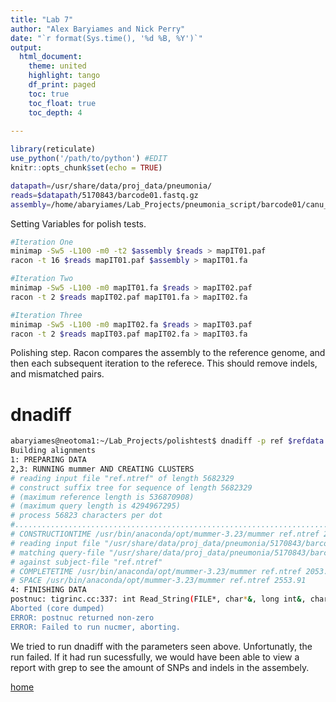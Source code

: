 ```yaml
---
title: "Lab 7"
author: "Alex Baryiames and Nick Perry"
date: "`r format(Sys.time(), '%d %B, %Y')`"
output: 
  html_document:
    theme: united
    highlight: tango
    df_print: paged
    toc: true
    toc_float: true
    toc_depth: 4
  
---
```



```r
library(reticulate)
use_python('/path/to/python') #EDIT
knitr::opts_chunk$set(echo = TRUE)
```

```bash
datapath=/usr/share/data/proj_data/pneumonia/
reads=$datapath/5170843/barcode01.fastq.gz
assembly=/home/abaryiames/Lab_Projects/pneumonia_script/barcode01/canu_dir/canu.contigs.fasta
```
Setting Variables for polish tests.

```bash
#Iteration One
minimap -Sw5 -L100 -m0 -t2 $assembly $reads > mapIT01.paf
racon -t 16 $reads mapIT01.paf $assembly > mapIT01.fa

#Iteration Two
minimap -Sw5 -L100 -m0 mapIT01.fa $reads > mapIT02.paf
racon -t 2 $reads mapIT02.paf mapIT01.fa > mapIT02.fa

#Iteration Three
minimap -Sw5 -L100 -m0 mapIT02.fa $reads > mapIT03.paf
racon -t 2 $reads mapIT03.paf mapIT02.fa > mapIT03.fa
```
Polishing step. Racon compares the assembly to the reference genome, and then each subsequent iteration to the referece. This should remove indels, and mismatched pairs.

# dnadiff
```bash
abaryiames@neotoma1:~/Lab_Projects/polishtest$ dnadiff -p ref $refdata /usr/share/data/proj_data/pneumonia/5170843/barcode01.fastq
Building alignments
1: PREPARING DATA
2,3: RUNNING mummer AND CREATING CLUSTERS
# reading input file "ref.ntref" of length 5682329
# construct suffix tree for sequence of length 5682329
# (maximum reference length is 536870908)
# (maximum query length is 4294967295)
# process 56823 characters per dot
#....................................................................................................
# CONSTRUCTIONTIME /usr/bin/anaconda/opt/mummer-3.23/mummer ref.ntref 2.71
# reading input file "/usr/share/data/proj_data/pneumonia/5170843/barcode01.fastq" of length 1351868820
# matching query-file "/usr/share/data/proj_data/pneumonia/5170843/barcode01.fastq"
# against subject-file "ref.ntref"
# COMPLETETIME /usr/bin/anaconda/opt/mummer-3.23/mummer ref.ntref 2053.46
# SPACE /usr/bin/anaconda/opt/mummer-3.23/mummer ref.ntref 2553.91
4: FINISHING DATA
postnuc: tigrinc.cc:337: int Read_String(FILE*, char*&, long int&, char*, int): Assertion `Len > 0 && Line [Len - 1] == '\n'' failed.
Aborted (core dumped)
ERROR: postnuc returned non-zero
ERROR: Failed to run nucmer, aborting.

```
We tried to run dnadiff with the parameters seen above. Unfortunatly, the run failed. If it had run sucessfully, we would have been able to view a report with grep to see the amount of SNPs and indels in the assembely.

[home](https://rsh249.github.io/applied_bioinformatics)
